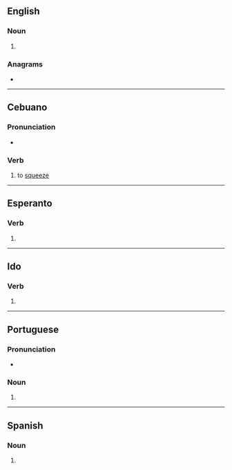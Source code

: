 {{also|Tiros|tīros}}
==English==

===Noun===
{{head|en|noun plural form}}

# {{plural of|tiro|lang=en}}

===Anagrams===
* {{anagrams|en|a=iorst|Istro-|riots|roist|rosti|rotis|rösti|torsi|trios}}

----

==Cebuano==

===Pronunciation===
* {{hyphenation|ti|ros|lang=ceb}}

===Verb===
{{head|ceb|verb}}

# to [[squeeze]]

----

==Esperanto==

===Verb===
{{eo-head}}

# {{eo-form of|tir|os}}

----

==Ido==

===Verb===
{{io-verb form}}

# {{io-form of|tir}}

----

==Portuguese==

===Pronunciation===
* {{a|PT}} {{IPA|/ˈti.ɾuʃ/|lang=pt}}

===Noun===
{{head|pt|noun form|g=m}}

# {{plural of|tiro|lang=pt}}

----

==Spanish==

===Noun===
{{head|es|noun form|g=m-p}}

# {{plural of|tiro|lang=es}}